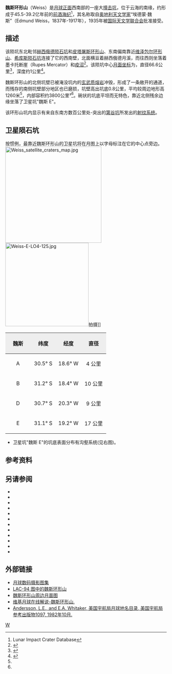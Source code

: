 {{lunar crater data|
 image=Normal Cichus-Weiss LO-IV-124H LTVT.jpg|
 caption=[[月球轨道器4号|月球轨道器4号]]拍摄的魏斯环形山(图中)和希库斯陨石坑(左下)|
 latitude=31.76|
 N_or_S=S|
 longitude=19.59|
 E_or_W=W|
 diameter=66.6公里|
 depth=1公里|
 colong=20|
 eponym=埃德蒙·魏斯}}
'''魏斯环形山'''（Weiss）是[[月球正面|月球正面]]西南部的一座大[[撞击坑|撞击坑]]，位于云海的南缘，约形成于45.5-39.2亿年前的[[前酒海纪|前酒海纪]]<ref name=LICD>Lunar Impact Crater Database</ref>，其名称取自[[奥地利|奥地利]][[天文学家|天文学家]]“埃德蒙·魏斯”（Edmund Weiss，1837年-1917年），1935年被[[国际天文学联合会|国际天文学联合会]]批准接受。

==描述==
该陨坑东北毗邻[[赫西俄德陨石坑|赫西俄德陨石坑]]和[[皮塔屠斯环形山|皮塔屠斯环形山]]、东南偏南靠近[[维泽包尔环形山|维泽包尔环形山]]、[[希库斯陨石坑|希库斯陨石坑]]连接了它的西南壁，北面横亘着赫西俄德月溪，而往西则坐落着墨卡托断崖（Rupes Mercator）和[[疫沼|疫沼]]<ref>{{Cite web |url=http://planetarynames.wr.usgs.gov/images/Lunar/lac_94_wac.pdf |title=Crater Weiss on LAC-94 map. |accessdate=2016-09-27 |archive-date=2016-12-13 |archive-url=https://web.archive.org/web/20161213041637/https://planetarynames.wr.usgs.gov/images/Lunar/lac_94_wac.pdf |dead-url=no }}</ref>。该陨坑中心[[月面坐标|月面坐标]]为{{Coord|31.76|S|19.59|E|globe:Moon|nogoogle=1|noosm=1}}，直径66.6公里<ref name="IAU">{{Cite web |url=http://planetarynames.wr.usgs.gov/Feature/6515 |title=Directory of the International Astronomical Union |accessdate=2016-09-27 |archive-date=2015-12-24 |archive-url=https://web.archive.org/web/20151224171612/http://planetarynames.wr.usgs.gov/Feature/6515 |dead-url=no }}</ref>，深度约1公里<ref>{{Cite web |url=http://fisherka.csolutionshosting.net/astronote/plan/craterdepth/html/CraterDepthFeatureNameWestfall.html |title=John E. Westfall's Atlas of the Lunar Terminator, Cambridge Univ. Press (2000) |accessdate=2016-09-27 |archive-date=2014-12-18 |archive-url=https://archive.today/20141218234310/http://fisherka.csolutionshosting.net/astronote/plan/craterdepth/html/CraterDepthFeatureNameWestfall.html |dead-url=yes }}</ref>。

魏斯环形山的北侧坑壁已被淹没坑内的[[玄武岩|玄武质]][[熔岩|熔岩]]冲毁，形成了一条敞开的通道，而残存的南侧坑壁部分地区也已磨损，坑壁高出坑底0.8公里，平均较周边地形高1260米<ref name="LICD"/>，内部容积约3800公里³<ref name="LICD"/>。碗状的坑底平坦而无特色，靠近北侧残余边缘坐落了卫星坑"魏斯 E"。

该环形山坑内显示有来自东南方数百公里处-突出的[[第谷坑|第谷坑]]所发出的[[射纹系统|射纹系统]]。

==卫星陨石坑==
按惯例，最靠近魏斯环形山的卫星坑将在月图上以字母标注在它的中心点旁边。
[[Image:Weiss_satellite_craters_map.jpg|300px]]
[[Image:Weiss-E-LO4-125.jpg|260px]]拍摄]]

{| class="wikitable"
!width="25%" style="background:#eeeeee;" |魏斯
!width="25%" style="background:#eeeeee;" |纬度
!width="25%" style="background:#eeeeee;" |经度
!width="25%" style="background:#eeeeee;" |直径
|-
|align="center"|A
|align="center"|30.5° S
|align="center"|18.6° W
|align="center"|4 公里
|-
|align="center"|B
|align="center"|31.2° S
|align="center"|18.4° W
|align="center"|10 公里
|-
|align="center"|D
|align="center"|30.7° S
|align="center"|20.3° W
|align="center"|9 公里
|-
|align="center"|E
|align="center"|31.1° S
|align="center"|19.2° W
|align="center"|17 公里
|}{{clear}}
* 卫星坑"魏斯 E"的坑底表面分布有沟壑系统(见右图)。

==参考资料==
{{Reflist}}

==另请参阅==
{{refbegin}}
* {{cite book
  | last1 = Andersson
  | first1 = L. E.
  | last2 = Whitaker
  | first2 = E. A.
  | authorlink2 = Ewen Whitaker
  | date = 1982
  | title = [[NASA|NASA]] Catalogue of Lunar Nomenclature
  | publisher = NASA RP-1097
  | ref = harv
  }}
* {{cite web
  | last = Blue
  | first = Jennifer
  | date = July 25, 2007
  | title = Gazetteer of Planetary Nomenclature
  | publisher = [[United_States_Geological_Survey|USGS]]
  | url = http://planetarynames.wr.usgs.gov/
  | accessdate = 2007-08-05
  | ref = harv
  | archive-date = 2019-12-05
  | archive-url = https://web.archive.org/web/20191205162958/https://planetarynames.wr.usgs.gov/
  | dead-url = no
  }}
* {{cite book
  | last1 = Bussey
  | first1 = B.
  | authorlink1 = Ben Bussey
  | last2 = Spudis
  | first2 = P.
  | authorlink2 = Paul Spudis
  | date = 2004
  | title = The Clementine Atlas of the Moon
  | publisher = Cambridge University Press
  | location = New York
  | isbn = 978-0-521-81528-4
  | ref = harv
  }}
* {{cite book
  | last1 = Cocks
  | first1 = Elijah E.
  | last2 = Cocks
  | first2 = Josiah C.
  | date = 1995
  | title = Who's Who on the Moon: A Biographical Dictionary of Lunar Nomenclature
  | url = https://archive.org/details/isbn_9780936389271
  | publisher = Tudor Publishers
  | isbn = 978-0-936389-27-1
  | ref = harv
  }}
* {{cite web
  | last = McDowell
  | first = Jonathan
  | date = July 15, 2007
  | url = http://host.planet4589.org/astro/lunar/
  | title = Lunar Nomenclature
  | publisher = Jonathan's Space Report
  | accessdate = 2007-10-24
  | ref = harv
  | archive-date = 2019-06-21
  | archive-url = https://web.archive.org/web/20190621012337/http://host.planet4589.org/astro/lunar/
  | dead-url = no
  }}
* {{cite journal| last1 = Menzel| first1 = D. H.| last2 = Minnaert| first2 = M.| last3 = Levin| first3 = B.| last4 = Dollfus| first4 = A.| last5 = Bell| first5 = B.| title = Report on Lunar Nomenclature by the Working Group of Commission 17 of the IAU| doi = 10.1007/BF00171763| journal = Space Science Reviews| volume = 12| issue = 2| pages = 136–186| date = 1971| bibcode = 1971SSRv...12..136M| ref = harv}}
* {{cite book
  | first = Patrick
  | last = Moore
  | authorlink = Patrick Moore
  | date = 2001
  | title = On the Moon
  | url = https://archive.org/details/patrickmooreonmo00patr
  | publisher = Sterling Publishing Co.
  | isbn = 978-0-304-35469-6
  | ref = harv
  }}
* {{cite book
  | first = Fred W.
  | last = Price
  | date = 1988
  | title = The Moon Observer's Handbook
  | publisher = Cambridge University Press
  | isbn = 978-0-521-33500-3
  | ref = harv
  }}
* {{cite book
  | last = Rükl
  | first = Antonín
  | authorlink = Antonín Rükl
  | date = 1990
  | title = Atlas of the Moon
  | publisher = Kalmbach Books
  | isbn = 978-0-913135-17-4
  | ref = harv
  }}
* {{cite book
  | last = Webb
  | first = Rev. T. W.
  | authorlink = Thomas William Webb
  | date = 1962
  | title = Celestial Objects for Common Telescopes
  | url = https://archive.org/details/celestialobjects00webb
  | edition = 6th revised
  | publisher = Dover
  | isbn = 978-0-486-20917-3
  | ref = harv
  }}
* {{cite book
  | first = Ewen A.
  | last = Whitaker
  | authorlink = Ewen Whitaker
  | date = 1999
  | title = Mapping and Naming the Moon
  | publisher = Cambridge University Press
  | isbn = 978-0-521-62248-6
  | ref = harv
  }}
* {{cite book
  | first = Peter T.
  | last = Wlasuk
  | date = 2000
  | title = Observing the Moon
  | publisher = Springer
  | isbn = 978-1-85233-193-1
  | ref = harv
 }}
{{refend}}

==外部链接==
* [http://www.lpi.usra.edu/resources/lunar_orbiter/bin/srch_nam.shtml?Weiss%7C0 月球数码摄影图集]
* [http://www.lpi.usra.edu/resources/mapcatalog/LAC/lac94/ LAC-94 图中的魏斯环形山] {{Wayback|url=http://www.lpi.usra.edu/resources/mapcatalog/LAC/lac94/ |date=20161005115704 }}
* [http://www.lpi.usra.edu/resources/mapcatalog/usgs/I485/ 魏斯环形山周边月面图] {{Wayback|url=http://www.lpi.usra.edu/resources/mapcatalog/usgs/I485/ |date=20161005114140 }}
* [http://the-moon.wikispaces.com/Weiss 维基月球在线解说-魏斯环形山.]
*[http://planet4589.org/astro/lunar/RP-1097.pdf Andersson, L.E., and E.A. Whitaker, 美国宇航局月球地名目录, 美国宇航局参考出版物1097, 1982年10月.] {{Wayback|url=http://planet4589.org/astro/lunar/RP-1097.pdf |date=20141006125838 }}

[[Category:月球环形山|W]]
{{月球環形山 (T-Z)}}